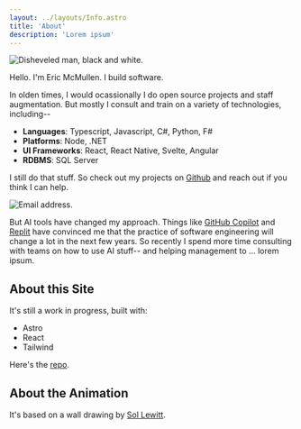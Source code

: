 ```yaml
---
layout: ../layouts/Info.astro
title: 'About'
description: 'Lorem ipsum'
---
```



<Image
  src={guy}
  alt='Disheveled man, black and white.'
  class='bc-framed-image w-64 float-right'
  loading='eager'
/>

Hello. I'm Eric McMullen. I build software.

In olden times, I would ocassionally I do open source projects and staff augmentation.
But mostly I consult and train on a variety of technologies, including--

- **Languages**: Typescript, Javascript, C#, Python, F#
- **Platforms**: Node, .NET
- **UI Frameworks**: React, React Native, Svelte, Angular
- **RDBMS**: SQL Server

I still do that stuff. So check out my projects on [Github](https://github.com/bathcat)
and reach out if you think I can help.

<Image
  src={email}
  alt='Email address.'
  class='w-40 dark:invert mx-16 my-0'
  loading='eager'
/>

But AI tools have changed my approach. Things like [GitHub Copilot](https://github.com/features/copilot)
and [Replit](https://replit.com/) have convinced me that the practice of software engineering will
change a lot in the next few years. So recently I spend more time consulting with teams on how
to use AI stuff-- and helping management to ... lorem ipsum.

## About this Site

It's still a work in progress, built with:

- Astro
- React
- Tailwind

Here's the [repo](https://github.com/bathcat/bathcat-home).

## About the Animation

It's based on a wall drawing by [Sol Lewitt](https://en.wikipedia.org/wiki/Sol_LeWitt).

